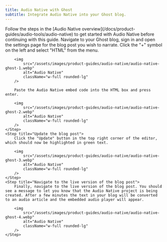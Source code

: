```yaml
---
title: Audio Native with Ghost
subtitle: Integrate Audio Native into your Ghost blog.
---
```


<Info>
  Follow the steps in the [Audio Native overview](/docs/product-guides/audio-tools/audio-native) to
  get started with Audio Native before continuing with this guide.
</Info>

<Steps>
    <Step title="Add HTML to your blog post">
        Navigate to your Ghost blog, sign in and open the settings page for the blog post you wish to narrate.
    </Step>
    <Step title="Add the embed code to your blog post">
        Click the "+" symbol on the left and select "HTML" from the menu.

        <img
            src="/assets/images/product-guides/audio-native/audio-native-ghost-1.webp"
            alt="Audio Native"
            className="w-full rounded-lg"
        />

        Paste the Audio Native embed code into the HTML box and press enter.

        <img
            src="/assets/images/product-guides/audio-native/audio-native-ghost-2.webp"
            alt="Audio Native"
            className="w-full rounded-lg"
        />
    </Step>
    <Step title="Update the blog post">
        Click the "Update" button in the top right corner of the editor, which should now be highlighted in green text.

        <img
            src="/assets/images/product-guides/audio-native/audio-native-ghost-3.webp"
            alt="Audio Native"
            className="w-full rounded-lg"
        />
    </Step>
    <Step title="Navigate to the live version of the blog post">
        Finally, navigate to the live version of the blog post. You should see a message to let you know that the Audio Native project is being created. After a few minutes the text in your blog will be converted to an audio article and the embedded audio player will appear.

        <img
            src="/assets/images/product-guides/audio-native/audio-native-ghost-4.webp"
            alt="Audio Native"
            className="w-full rounded-lg"
        />
    </Step>

</Steps>
